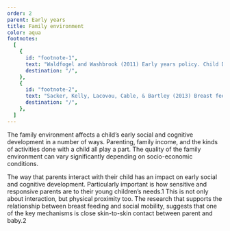 ```yaml
---
order: 2
parent: Early years
title: Family environment
color: aqua
footnotes:
  [
    {
      id: "footnote-1",
      text: "Waldfogel and Washbrook (2011) Early years policy. Child Development Research, 2011, 1-12.",
      destination: "/",
    },
    {
      id: "footnote-2",
      text: "Sacker, Kelly, Lacovou, Cable, & Bartley (2013) Breast feeding and intergenerational social mobility: what are the mechanisms? Archives of Disease in Childhood, 98, 666-671.",
      destination: "/",
    },
  ]
---
```


<div>
  The family environment affects a child’s early social and cognitive development in a 
  number of ways. Parenting, family income, and the kinds of activities done with a child 
  all play a part. The quality of the family environment can vary significantly depending 
  on socio-economic conditions.

  The way that parents interact with their child has an impact on early social and cognitive
  development. Particularly important is how sensitive and responsive parents are to their
  young children’s needs.<FootnoteLink linkId="footnote-1">1</FootnoteLink> This is not only about interaction, but physical proximity too.
  The research that supports the relationship between breast feeding and social mobility,
  suggests that one of the key mechanisms is close skin-to-skin contact between parent and 
  baby.<FootnoteLink linkId="footnote-2">2</FootnoteLink>
</div>


<ResearchImage imageName="family-environment.jpg"/>